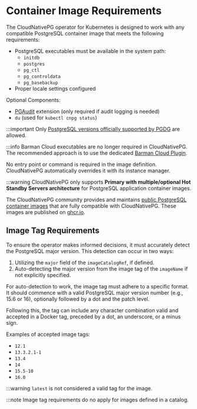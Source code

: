 ﻿# Container Image Requirements

<!-- SPDX-License-Identifier: CC-BY-4.0 -->

The CloudNativePG operator for Kubernetes is designed to work with any
compatible PostgreSQL container image that meets the following requirements:

- PostgreSQL executables must be available in the system path:
  - `initdb`
  - `postgres`
  - `pg_ctl`
  - `pg_controldata`
  - `pg_basebackup`
- Proper locale settings configured

Optional Components:

- [PGAudit](https://www.pgaudit.org/) extension (only required if audit logging
  is needed)
- `du` (used for `kubectl cnpg status`)

:::important
Only [PostgreSQL versions officially supported by PGDG](https://postgresql.org/) are allowed.

:::info
Barman Cloud executables are no longer required in CloudNativePG. The
recommended approach is to use the dedicated [Barman Cloud Plugin](https://github.com/cloudnative-pg/plugin-barman-cloud).

No entry point or command is required in the image definition. CloudNativePG
automatically overrides it with its instance manager.

:::warning
CloudNativePG only supports **Primary with multiple/optional Hot Standby
Servers architecture** for PostgreSQL application container images.

The CloudNativePG community provides and maintains
[public PostgreSQL container images](https://github.com/cloudnative-pg/postgres-containers)
that are fully compatible with CloudNativePG. These images are published on
[ghcr.io](https://ghcr.io/cloudnative-pg/postgresql).

## Image Tag Requirements

To ensure the operator makes informed decisions, it must accurately detect the
PostgreSQL major version. This detection can occur in two ways:

1. Utilizing the `major` field of the `imageCatalogRef`, if defined.
2. Auto-detecting the major version from the image tag of the `imageName` if
   not explicitly specified.

For auto-detection to work, the image tag must adhere to a specific format. It
should commence with a valid PostgreSQL major version number (e.g., 15.6 or
16), optionally followed by a dot and the patch level.

Following this, the tag can include any character combination valid and
accepted in a Docker tag, preceded by a dot, an underscore, or a minus sign.

Examples of accepted image tags:

- `12.1`
- `13.3.2.1-1`
- `13.4`
- `14`
- `15.5-10`
- `16.0`

:::warning
`latest` is not considered a valid tag for the image.

:::note
Image tag requirements do no apply for images defined in a catalog.
